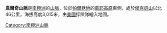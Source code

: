 {{coord|70|57|S|63|30|W|display=title}}

'''韋爾奇山脈'''是[[南極洲|南極洲]]的[[山脈|山脈]]，位於[[帕爾默地|帕爾默地]]的[[戴耶高原|戴耶高原]]東側，處於[[傑克遜山_(南極洲)|傑克遜山]]以北46公里，海拔高度3,015米，由[[美國|美國]]探險隊繪入地圖。

{{Antarctica-geo-stub}}
[[Category:南極洲山脈|Category:南極洲山脈]]